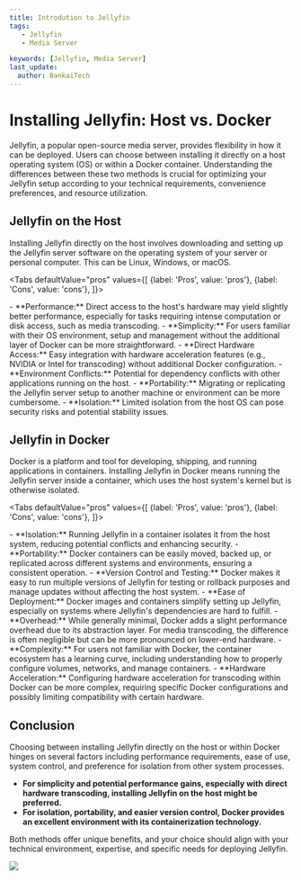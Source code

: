 ---
title: Introdution to Jellyfin
tags:
   - Jellyfin
   - Media Server

keywords: [Jellyfin, Media Server]
last_update:
  author: BankaiTech
---

# **Installing Jellyfin: Host vs. Docker**

Jellyfin, a popular open-source media server, provides flexibility in how it can be deployed. Users can choose between installing it directly on a host operating system (OS) or within a Docker container. Understanding the differences between these two methods is crucial for optimizing your Jellyfin setup according to your technical requirements, convenience preferences, and resource utilization.

## **Jellyfin on the Host**

Installing Jellyfin directly on the host involves downloading and setting up the Jellyfin server software on the operating system of your server or personal computer. This can be Linux, Windows, or macOS.

<Tabs
  defaultValue="pros"
  values={[
    {label: 'Pros', value: 'pros'},
    {label: 'Cons', value: 'cons'},
  ]}>

<TabItem value="pros">
- **Performance:** Direct access to the host's hardware may yield slightly better performance, especially for tasks requiring intense computation or disk access, such as media transcoding.
- **Simplicity:** For users familiar with their OS environment, setup and management without the additional layer of Docker can be more straightforward.
- **Direct Hardware Access:** Easy integration with hardware acceleration features (e.g., NVIDIA or Intel for transcoding) without additional Docker configuration.
</TabItem>

<TabItem value="cons">
- **Environment Conflicts:** Potential for dependency conflicts with other applications running on the host.
- **Portability:** Migrating or replicating the Jellyfin server setup to another machine or environment can be more cumbersome.
- **Isolation:** Limited isolation from the host OS can pose security risks and potential stability issues.
</TabItem>
</Tabs>

## **Jellyfin in Docker**

Docker is a platform and tool for developing, shipping, and running applications in containers. Installing Jellyfin in Docker means running the Jellyfin server inside a container, which uses the host system's kernel but is otherwise isolated.

<Tabs
  defaultValue="pros"
  values={[
    {label: 'Pros', value: 'pros'},
    {label: 'Cons', value: 'cons'},
  ]}>

<TabItem value="pros">
- **Isolation:** Running Jellyfin in a container isolates it from the host system, reducing potential conflicts and enhancing security.
- **Portability:** Docker containers can be easily moved, backed up, or replicated across different systems and environments, ensuring a consistent operation.
- **Version Control and Testing:** Docker makes it easy to run multiple versions of Jellyfin for testing or rollback purposes and manage updates without affecting the host system.
- **Ease of Deployment:** Docker images and containers simplify setting up Jellyfin, especially on systems where Jellyfin's dependencies are hard to fulfill.
</TabItem>

<TabItem value="cons">
- **Overhead:** While generally minimal, Docker adds a slight performance overhead due to its abstraction layer. For media transcoding, the difference is often negligible but can be more pronounced on lower-end hardware.
- **Complexity:** For users not familiar with Docker, the container ecosystem has a learning curve, including understanding how to properly configure volumes, networks, and manage containers.
- **Hardware Acceleration:** Configuring hardware acceleration for transcoding within Docker can be more complex, requiring specific Docker configurations and possibly limiting compatibility with certain hardware.
</TabItem>
</Tabs>

## **Conclusion**

Choosing between installing Jellyfin directly on the host or within Docker hinges on several factors including performance requirements, ease of use, system control, and preference for isolation from other system processes. 

- **For simplicity and potential performance gains, especially with direct hardware transcoding, installing Jellyfin on the host might be preferred.**
- **For isolation, portability, and easier version control, Docker provides an excellent environment with its containerization technology.**

Both methods offer unique benefits, and your choice should align with your technical environment, expertise, and specific needs for deploying Jellyfin.

<a href="https://www.buymeacoffee.com/BankaiTech"><img src="https://img.buymeacoffee.com/button-api/?text=Buy me a beer&emoji=🍺&slug=BankaiTech&button_colour=FFDD00&font_colour=000000&font_family=Cookie&outline_colour=000000&coffee_colour=ffffff" /></a>
